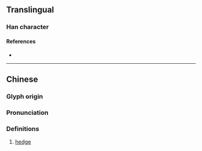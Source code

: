 {{character info/new}}
==Translingual==

===Han character===
{{Han char|rn=75|rad=木|as=06|sn=10|four=42900|canj=DMNN|ids=⿰[[木]][[列]]}}

====References====
* {{Han ref|kx=0523.260|dkj=14739|dj=0912.050|hdz=21197.030|uh=6835|ud=26677|bh=D1E4|bd=53732}}

----

==Chinese==
{{zh-forms}}

===Glyph origin===
{{Han etym}}

===Pronunciation===
{{zh-pron
|m=liè
|c=lai6
|mc=y
|oc=y
|ma=
|cat=n
}}

===Definitions===
{{zh-hanzi}}

# [[hedge]]